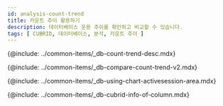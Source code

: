 ```yaml
---
id: analysis-count-trend
title: 카운트 추이 활용하기
description: 데이터베이스 운용 추이를 확인하고 비교할 수 있습니다.
tags: [ CUBRID, 데이터베이스, 분석, 카운트 추이 ]
---
```



<!-- 카운트 추이 -->
{@include: ../common-items/_db-count-trend-desc.mdx}

<!-- 카운트 추이 비교 -->
{@include: ../common-items/_db-compare-count-trend-v2.mdx}


<!-- 차트 및 액티브 세션 영역 활용하기 -->
{@include: ../common-items/_db-using-chart-activesession-area.mdx}


<!-- 컬럼 정보 안내 -->
{@include: ../common-items/_db-cubrid-info-of-column.mdx}